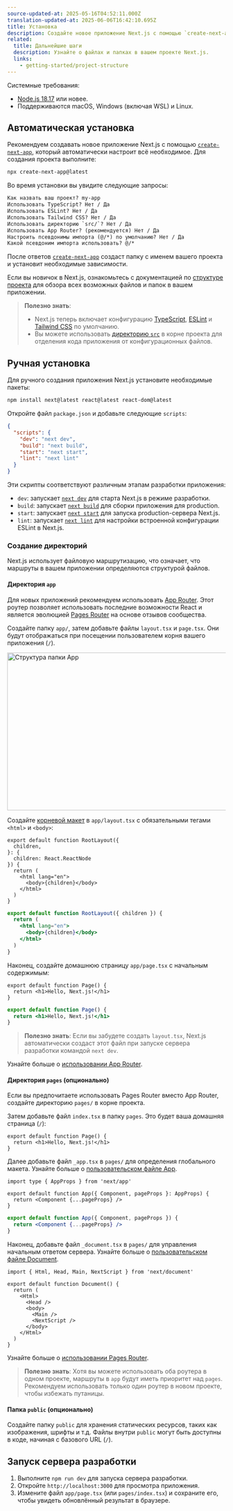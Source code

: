 ```yaml
---
source-updated-at: 2025-05-16T04:52:11.000Z
translation-updated-at: 2025-06-06T16:42:10.695Z
title: Установка
description: Создайте новое приложение Next.js с помощью `create-next-app`. Настройте TypeScript, стили и файл конфигурации `next.config.js`.
related:
  title: Дальнейшие шаги
  description: Узнайте о файлах и папках в вашем проекте Next.js.
  links:
    - getting-started/project-structure
---
```


Системные требования:

- [Node.js 18.17](https://nodejs.org/) или новее.
- Поддерживаются macOS, Windows (включая WSL) и Linux.

## Автоматическая установка

Рекомендуем создавать новое приложение Next.js с помощью [`create-next-app`](/docs/app/api-reference/cli/create-next-app), который автоматически настроит всё необходимое. Для создания проекта выполните:

```bash filename="Терминал"
npx create-next-app@latest
```

Во время установки вы увидите следующие запросы:

```txt filename="Терминал"
Как назвать ваш проект? my-app
Использовать TypeScript? Нет / Да
Использовать ESLint? Нет / Да
Использовать Tailwind CSS? Нет / Да
Использовать директорию `src/`? Нет / Да
Использовать App Router? (рекомендуется) Нет / Да
Настроить псевдонимы импорта (@/*) по умолчанию? Нет / Да
Какой псевдоним импорта использовать? @/*
```

После ответов [`create-next-app`](/docs/app/api-reference/cli/create-next-app) создаст папку с именем вашего проекта и установит необходимые зависимости.

Если вы новичок в Next.js, ознакомьтесь с документацией по [структуре проекта](/docs/getting-started/project-structure) для обзора всех возможных файлов и папок в вашем приложении.

> **Полезно знать**:
>
> - Next.js теперь включает конфигурацию [TypeScript](/docs/app/building-your-application/configuring/typescript), [ESLint](/docs/app/building-your-application/configuring/eslint) и [Tailwind CSS](/docs/app/building-your-application/styling/tailwind-css) по умолчанию.
> - Вы можете использовать [директорию `src`](/docs/app/building-your-application/configuring/src-directory) в корне проекта для отделения кода приложения от конфигурационных файлов.

## Ручная установка

Для ручного создания приложения Next.js установите необходимые пакеты:

```bash filename="Терминал"
npm install next@latest react@latest react-dom@latest
```

Откройте файл `package.json` и добавьте следующие `scripts`:

```json filename="package.json"
{
  "scripts": {
    "dev": "next dev",
    "build": "next build",
    "start": "next start",
    "lint": "next lint"
  }
}
```

Эти скрипты соответствуют различным этапам разработки приложения:

- `dev`: запускает [`next dev`](/docs/app/api-reference/cli/next#next-dev-options) для старта Next.js в режиме разработки.
- `build`: запускает [`next build`](/docs/app/api-reference/cli/next#next-build-options) для сборки приложения для production.
- `start`: запускает [`next start`](/docs/app/api-reference/cli/next#next-start-options) для запуска production-сервера Next.js.
- `lint`: запускает [`next lint`](/docs/app/api-reference/cli/next#next-lint-options) для настройки встроенной конфигурации ESLint в Next.js.

### Создание директорий

Next.js использует файловую маршрутизацию, что означает, что маршруты в вашем приложении определяются структурой файлов.

#### Директория `app`

Для новых приложений рекомендуем использовать [App Router](/docs/app). Этот роутер позволяет использовать последние возможности React и является эволюцией [Pages Router](/docs/pages) на основе отзывов сообщества.

Создайте папку `app/`, затем добавьте файлы `layout.tsx` и `page.tsx`. Они будут отображаться при посещении пользователем корня вашего приложения (`/`).

<Image
  alt="Структура папки App"
  srcLight="/docs/light/app-getting-started.png"
  srcDark="/docs/dark/app-getting-started.png"
  width="1600"
  height="363"
/>

Создайте [корневой макет](/docs/app/building-your-application/routing/pages-and-layouts#root-layout-required) в `app/layout.tsx` с обязательными тегами `<html>` и `<body>`:

```tsx filename="app/layout.tsx" switcher
export default function RootLayout({
  children,
}: {
  children: React.ReactNode
}) {
  return (
    <html lang="en">
      <body>{children}</body>
    </html>
  )
}
```

```jsx filename="app/layout.js" switcher
export default function RootLayout({ children }) {
  return (
    <html lang="en">
      <body>{children}</body>
    </html>
  )
}
```

Наконец, создайте домашнюю страницу `app/page.tsx` с начальным содержимым:

```tsx filename="app/page.tsx" switcher
export default function Page() {
  return <h1>Hello, Next.js!</h1>
}
```

```jsx filename="app/page.js" switcher
export default function Page() {
  return <h1>Hello, Next.js!</h1>
}
```

> **Полезно знать**: Если вы забудете создать `layout.tsx`, Next.js автоматически создаст этот файл при запуске сервера разработки командой `next dev`.

Узнайте больше о [использовании App Router](/docs/app/building-your-application/routing/defining-routes).

#### Директория `pages` (опционально)

Если вы предпочитаете использовать Pages Router вместо App Router, создайте директорию `pages/` в корне проекта.

Затем добавьте файл `index.tsx` в папку `pages`. Это будет ваша домашняя страница (`/`):

```tsx filename="pages/index.tsx" switcher
export default function Page() {
  return <h1>Hello, Next.js!</h1>
}
```

Далее добавьте файл `_app.tsx` в `pages/` для определения глобального макета. Узнайте больше о [пользовательском файле App](/docs/pages/building-your-application/routing/custom-app).

```tsx filename="pages/_app.tsx" switcher
import type { AppProps } from 'next/app'

export default function App({ Component, pageProps }: AppProps) {
  return <Component {...pageProps} />
}
```

```jsx filename="pages/_app.js" switcher
export default function App({ Component, pageProps }) {
  return <Component {...pageProps} />
}
```

Наконец, добавьте файл `_document.tsx` в `pages/` для управления начальным ответом сервера. Узнайте больше о [пользовательском файле Document](/docs/pages/building-your-application/routing/custom-document).

```tsx filename="pages/_document.tsx" switcher
import { Html, Head, Main, NextScript } from 'next/document'

export default function Document() {
  return (
    <Html>
      <Head />
      <body>
        <Main />
        <NextScript />
      </body>
    </Html>
  )
}
```

Узнайте больше о [использовании Pages Router](/docs/pages/building-your-application/routing/pages-and-layouts).

> **Полезно знать**: Хотя вы можете использовать оба роутера в одном проекте, маршруты в `app` будут иметь приоритет над `pages`. Рекомендуем использовать только один роутер в новом проекте, чтобы избежать путаницы.

#### Папка `public` (опционально)

Создайте папку `public` для хранения статических ресурсов, таких как изображения, шрифты и т.д. Файлы внутри `public` могут быть доступны в коде, начиная с базового URL (`/`).

## Запуск сервера разработки

1. Выполните `npm run dev` для запуска сервера разработки.
2. Откройте `http://localhost:3000` для просмотра приложения.
3. Измените файл `app/page.tsx` (или `pages/index.tsx`) и сохраните его, чтобы увидеть обновлённый результат в браузере.